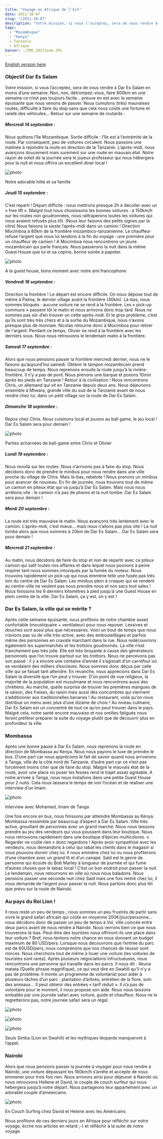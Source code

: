```yaml
---
title: "Voyage en Afrique de l'Est"
date: 2011-10-07
slug: "/2011-10-07"
description: "Votre mission, si vous l’acceptez, sera de vous rendre à Dar Es Salam en moins d’une semaine..."
tags:
  - "Mozambique"
  - "Kenya"
  - Tanzanie
  - Afrique
banner: ./IMG_2027zoom.JPG
---
```


[English version here](/en/2011-10-07)

### Objectif Dar Es Salam

Votre mission, si vous l’acceptez, sera de vous rendre à Dar Es Salam en moins d’une semaine.
Non, non, détrompez-vous, faire 800km en une semaine ce n’est pas toujours facile… preuve en est avec la semaine épuisante que nous venons de passer.
Nous cumulons (très) mauvaises routes, difficulté à faire du stop sans que cela nous coûte une fortune et rareté des véhicules…
Retour sur une semaine de routards :

##### Mercredi 14 septembre :

Nous quittons l’île Mozambique. Sortie difficile : l’île est à l’extrémité de la route. Par conséquent, peu de voitures circulent. Nous passons une matinée à rejoindre la route en direction de la Tanzanie. L’après-midi, nous avançons doucement mais surement sur une route en mauvais état. Notre rayon de soleil de la journée sera le joyeux professeur qui nous hébergera pour la nuit et nous offrira un excellent diner local !

![photo](./IMG_1788.JPG)

<div class="img-caption">Notre adorable hôte et sa famille</div>

##### Jeudi 15 septembre :

C’est reparti ! Départ difficile : nous mettrons presque 2h à décoller avec un « free lift ». Malgré tout nous choisissons les bonnes voitures : à 150km/h sur les routes non goudronnées, nous rattraperons toutes les voitures qui nous avaient refusés plus tôt. (Nous leur faisons des petits signes par la vitre) Nous faisons la sieste l’après-midi dans un camion ! Direction Mocimboa à 80km de la frontière mozambico-tanzanienne. Le chauffeur refuse l’argent que nous lui tendons à la fin du voyage : une première pour un chauffeur de camion ! A Mocimboa nous rencontrons un jeune mozambicain qui parle français. Nous passerons la nuit dans la même Guest House que lui et sa copine, bonne soirée à papoter.

![photo](./IMG_1791.JPG)

<div class="img-caption">
  A la guest house, bons moment avec notre ami francophone
</div>

##### Vendredi 16 septembre :

Direction la frontière ! Le départ est encore difficile. On nous dépose tout de même à Palma, le dernier village avant la frontière (40km). Là-bas, nous sommes bloqués : aucune voiture ne se rend à la frontière. Les « pick-up communs » passent tôt le matin et nous arrivons donc trop tard. Nous ne sommes pas sûr d’en trouver un cette après-midi. Et le gros problème, c’est qu’ils sont très très chers et à la sortie du Mozambique, nous n’avons presque plus de monnaie. Nicolas retourne donc à Mocimboa pour retirer de l'argent. Pendant ce temps, Olivier se rend à la frontière avec les derniers sous. Nous nous retrouvons le lendemain matin à la frontière.

##### Samedi 17 septembre :

Alors que nous pensions passer la frontière mercredi dernier, nous ne le faisons qu’aujourd’hui samedi. Obtenir le tampon mozambicain prend beaucoup de temps. Nous reprenons ensuite la route jusqu’à la rivière-frontière. Il n’y a pas de pont. Nous prenons une barque et posons 10min après les pieds en Tanzanie ! Retour à la civilisation ! Nous rencontrons Chris, un allemand qui vit en Tanzanie depuis deux ans. Nous déjeunons ensemble à Mtwara, grande ville du sud de la Tanzanie avant de nous rendre chez lui, dans un petit village sur la route de Dar Es Salam.

##### Dimanche 18 septembre :

Repos chez Chris. Nous cuisinons local et jouons au ball game, le jeu local ! Dar Es Salam sera pour demain !

![photo](./IMG_1810.JPG)

<div class="img-caption">
  Parties acharnées de ball-game entre Chris et Olivier
</div>

##### Lundi 19 septembre :

Nous revoilà sur les routes. Nous n’arrivons pas à faire du stop. Nous décidons donc de prendre le minibus pour nous rendre dans une ville proche du village de Chris. Mais là-bas, rebelote ! Nous prenons un minibus pour avancer de nouveau. En fin de journée, nous trouvons tout de même un camion en piteux état qui va jusqu’à Dar Es Salam. Mais nous nous arrêtons vite : le camion n’a pas de phares et la nuit tombe. Dar Es Salam sera pour demain !

##### Mardi 20 septembre :

La route est très mauvaise le matin. Nous avançons très lentement avec le camion. L’après-midi, c’est mieux… mais nous n’allons pas plus vite ! La nuit tombe alors que nous sommes à 20km de Dar Es Salam… Dar Es Salam sera pour demain !

##### Mercredi 21 septembre :

Au matin, nous décidons de faire du stop et non de repartir avec ce piteux camion qui salit toutes nos affaires et dans lequel nous pouvons à peine respirer tant nous sommes intoxiqués par la fumée du moteur. Nous trouvons rapidement un pick-up qui nous emmène telle une fusée pas très loin du centre de Dar Es Salam. Les minibus plein à craquer qui se rendent au centre-ville ne veulent pas nous prendre nous et nos sacs tout sales ! Nous finissons les 6 derniers kilomètres à pied jusqu’à une Guest House en plein centre de la ville. Dar Es Salam, ça y est, on y est !

### Dar Es Salam, la ville qui se mérite ?

Après cette semaine épuisante, nous profitons de notre chambre assez confortable (moustiquaire + ventilateur) pour nous reposer. Lessives et douches sont aussi plus que nécessaires.
Voici un bout de temps que nous n’avions pas vu de ville très active, avec des embouteillages et parfois même des personnes en cravate marchant dans la rue. Nous redécouvrons également les supermarchés et les trottoirs goudronnés. La ville n’est franchement pas très jolie. Elle est très bruyante à cause des générateurs personnels que l’on trouve partout sur les trottoirs. Nous ne percevons pas son passé : il y a encore une centaine d’année il s’agissait d’un carrefour où se vendaient des milliers d’esclaves. Nous sommes donc déçus par celle ville qui se faisait tant attendre.
En revanche, nous apprécions dans Dar Es Salam la diversité que l’on peut y trouver. D’un point de vue religieux, la majorité de la population est musulmane et nous rencontrons aussi des chrétiens. Au marché, quelle surprise de trouver les premières mangues de la saison, des fraises, du raisin mais aussi des concombres qui viennent s’additionner aux traditionnelles bananes ! Au restaurant, voilà qu’on nous distribue un menu avec plus d’une dizaine de choix ! Au niveau culinaire, Dar Es Salam est un concentré de tout ce qu’on peut trouver dans le pays.
Malgré cela, notre santé encore mauvaise et nos oreilles fatigués nous feront préférer préparer la suite du voyage plutôt que de découvrir plus en profondeur la ville.

### Mombassa

Après une bonne pause à Dar Es Salam, nous reprenons la route en direction de Mombassa au Kenya. Nous nous payons le luxe de prendre le bus. D’une part car nous apprécions le fait de savoir quand nous arriverons à Tanga, ville de la côte nord de Tanzanie, d’autre part car ce n’est pas forcément moins cher que de faire du stop. Malgré le mauvais état de la route, avoir une place où poser les fesses rend le trajet assez agréable.
A notre arrivée à Tanga, nous nous installons dans une petite Guest House pour 2 nuits. Cela nous laissera le temps de voir l’océan et de réaliser une interview d’un Imam.

![photo](./IMG_1843.JPG)

<div class="img-caption">Interview avec Mohamed, Imam de Tanga</div>

Une fois encore en bus, nous finissons par atteindre Mombassa au Kénya. Mombassa ressemble par beaucoup d’aspect à Dar Es Salam. Ville très active, grouillant de personnes avec un grand marché. Nous nous laissons prendre au jeu des vendeurs qui vous poussent dans leur boutique. Nous nous retrouvons rapidement dans une boutique d’épices multicolores. « Regarder ne coûte rien » donc regardons ! Après avoir sympathisé avec les vendeurs, nous demandons à celui qui rabat les clients dans le magasin si nous pouvons dormir chez lui. Il nous emmène chez lui ou nous profiterons d’une chambre avec un grand lit et d’un canapé. Saïd est le genre de personne qui écoute du Bob Marley à longueur de journée et qui fume d’autres choses que le tabac local ! C’est un bon endroit pour passer la nuit.
Le lendemain, nous retournons en ville où nous nous baladons. Nous pensions passer une seconde nuit chez Saïd mais une fois rentré chez lui, il nous demande de l’argent pour passer la nuit. Nous partons donc plus tôt que prévu sur la route de Nairobi.

### Au pays du Roi Lion !

Il nous reste un peu de temps ; nous sommes un peu frustrés de partir sans vivre le grand safari africain qui coûte en moyenne 200€/jour/personne… nous décidons donc de passer un peu de temps à Voï, ville coincée entre deux parcs avant de nous rendre à Nairobi. Nous verrons bien ce que nous trouverons là-bas. Peut-être des touristes nous offriront-ils une place dans leur voiture ? Bref, nous tentons notre chance en nous donnant un budget maximum de 80 USD/pers.
Lorsque nous découvrons que l’entrée du parc est de 60USD/pers, nous comprenons que nos chances de réussir sont minces. Nous cherchons tout de même à louer une voiture (les voitures de touristes sont rares).
Après plusieurs négociations infructueuses, nous rencontrons une personne qui travaille dans les parcs. Il nous dit : Akuna matata (Quelle phrase magnifique), ce qui veut dire en Swahili qu'il n'y a pas de problème. Il monte un programme de volontariat pour aider à plusieurs tâches d’un parc : plantation d’arbres, entretien de la flore, soin des animaux… Il peut obtenir des entrées « tarif réduit ». Il n’a pas de volontaire pour le moment, il nous propose son aide. Nous nous laissons emballés par une journée safari avec voiture, guide et chauffeur. Nous ne le regretterons pas, notre journée safari sera un régal.

![photo](./IMG_2027zoom.JPG)

![photo](./IMG_1977.JPG)

![photo](./IMG_2073zoom.JPG)

Seuls Simba (Lion en Swahili) et les mythiques léopards manqueront à l’appel.

### Nairobi

Alors que nous pensions passer la journée à voyager pour nous rendre à Nairobi, une voiture dépassant les 160km/h s’arrête et accepte de nous emmener pour trois fois rien. Nous arrivons ainsi pour déjeuner à Nairobi où nous retrouvons Hellene et David, le couple de couch surfeur qui nous hébergera jusqu’à notre départ.
Nous partageons leur appartement avec un adorable couple d’améwicains.

![photo](./IMG_2175.JPG)

<div class="img-caption">
  En Couch Surfing chez David et Helene avec les Américains
</div>

Nous profitons de ces derniers jours en Afrique pour réfléchir sur notre voyage, écrire nos articles en retard ;-) et réfléchir à la suite de notre voyage.
